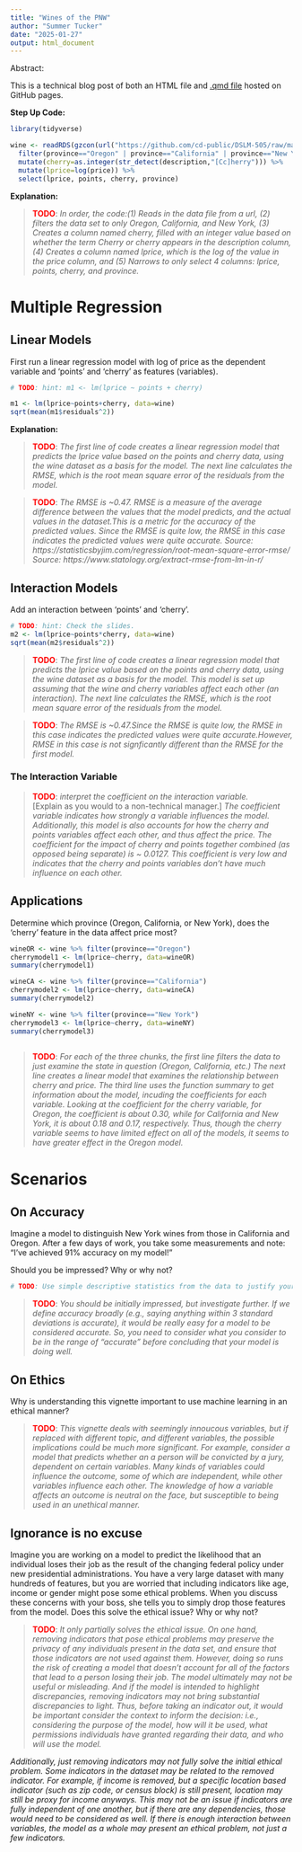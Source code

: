 ---
title: "Wines of the PNW"
author: "Summer Tucker"
date: "2025-01-27"
output: html_document
---

Abstract:

This is a technical blog post of both an HTML file and [.qmd file](wine_of_pnw1-19.qmd) hosted on GitHub pages.

**Step Up Code:**
```{r}
library(tidyverse)

wine <- readRDS(gzcon(url("https://github.com/cd-public/DSLM-505/raw/master/dat/wine.rds"))) %>%
  filter(province=="Oregon" | province=="California" | province=="New York") %>% 
  mutate(cherry=as.integer(str_detect(description,"[Cc]herry"))) %>% 
  mutate(lprice=log(price)) %>% 
  select(lprice, points, cherry, province)
```

**Explanation:**

> <span style="color:red;font-weight:bold">TODO</span>: *In order, the code:(1) Reads in the data file from a url, (2) filters the data set to only Oregon, California, and New York, (3) Creates a column named cherry, filled with an integer value based on whether the term Cherry or cherry appears in the description column, (4) Creates a column named lprice, which is the log of the value in the price column, and (5) Narrows to only select 4 columns: lprice, points, cherry, and province.*

# Multiple Regression

## Linear Models

First run a linear regression model with log of price as the dependent variable and 'points' and 'cherry' as features (variables).

```{r}
# TODO: hint: m1 <- lm(lprice ~ points + cherry)

m1 <- lm(lprice~points+cherry, data=wine)
sqrt(mean(m1$residuals^2))
```

**Explanation:**

> <span style="color:red;font-weight:bold">TODO</span>: *The first line of code creates a linear regression model that predicts the lprice value based on the points and cherry data, using the wine dataset as a basis for the model. The next line calculates the RMSE, which is the root mean square error of the residuals from the model.*

> <span style="color:red;font-weight:bold">TODO</span>: *The RMSE is ~0.47. RMSE is a measure of the average difference between the values that the model predicts, and the actual values in the dataset.This is a metric for the accuracy of the predicted values. Since the RMSE is quite low, the RMSE in this case indicates the predicted values were quite accurate.
Source: https://statisticsbyjim.com/regression/root-mean-square-error-rmse/
Source: https://www.statology.org/extract-rmse-from-lm-in-r/ *

## Interaction Models

Add an interaction between 'points' and 'cherry'. 

```{r}
# TODO: hint: Check the slides.
m2 <- lm(lprice~points*cherry, data=wine)
sqrt(mean(m2$residuals^2))
```

> <span style="color:red;font-weight:bold">TODO</span>: *The first line of code creates a linear regression model that predicts the lprice value based on the points and cherry data, using the wine dataset as a basis for the model. This model is set up assuming that the wine and cherry variables affect each other (an interaction). The next line calculates the RMSE, which is the root mean square error of the residuals from the model.*

> <span style="color:red;font-weight:bold">TODO</span>: *The RMSE is ~0.47.Since the RMSE is quite low, the RMSE in this case indicates the predicted values were quite accurate.However, RMSE in this case is not signficantly different than the RMSE for the first model.*

### The Interaction Variable

> <span style="color:red;font-weight:bold">TODO</span>: *interpret the coefficient on the interaction variable.* <br>[Explain as you would to a non-technical manager.] *The coefficient variable indicates how strongly a variable influences the model. Additionally, this model is also accounts for how the cherry and points variables affect each other, and thus affect the price. The coefficient for the impact of cherry and points together combined (as opposed being separate) is ~ 0.0127. This coefficient is very low and indicates that the cherry and points variables don't have much influence on each other.*

## Applications

Determine which province (Oregon, California, or New York), does the 'cherry' feature in the data affect price most?

```{r}
wineOR <- wine %>% filter(province=="Oregon")
cherrymodel1 <- lm(lprice~cherry, data=wineOR)
summary(cherrymodel1)

wineCA <- wine %>% filter(province=="California")
cherrymodel2 <- lm(lprice~cherry, data=wineCA)
summary(cherrymodel2)

wineNY <- wine %>% filter(province=="New York")
cherrymodel3 <- lm(lprice~cherry, data=wineNY)
summary(cherrymodel3)
  
```

> <span style="color:red;font-weight:bold">TODO</span>: *For each of the three chunks, the first line filters the data to just examine the state in question (Oregon, California, etc.) The next line creates a linear model that examines the relationship between cherry and price. The third line uses the function summary to get information about the model, incuding the coefficients for each variable. Looking at the coefficient for the cherry variable, for Oregon, the coefficient is about 0.30, while for California and New York, it is about 0.18 and 0.17, respectively. Thus, though the cherry variable seems to have limited effect on all of the models, it seems to have greater effect in the Oregon model.*

# Scenarios

## On Accuracy

Imagine a model to distinguish New York wines from those in California and Oregon. After a few days of work, you take some measurements and note: "I've achieved 91% accuracy on my model!" 

Should you be impressed? Why or why not?

```{r}
# TODO: Use simple descriptive statistics from the data to justify your answer.

```

> <span style="color:red;font-weight:bold">TODO</span>: *You should be initially impressed, but investigate further. If we define accuracy broadly (e.g., saying anything within 3 standard deviations is accurate), it would be really easy for a model to be considered accurate. So, you need to consider what you consider to be in the range of "accurate" before concluding that your model is doing well.*

## On Ethics

Why is understanding this vignette important to use machine learning in an ethical manner?

> <span style="color:red;font-weight:bold">TODO</span>: *This vignette deals with seemingly innoucous variables, but if replaced with different topic, and different variables, the possible implications could be much more significant. For example, consider a model that predicts whether an a person will be convicted by a jury, dependent on certain variables. Many kinds of variables could influence the outcome, some of which are independent, while other variables influence each other. The knowledge of how a variable affects an outcome is neutral on the face, but susceptible to being used in an unethical manner.*

## Ignorance is no excuse
Imagine you are working on a model to predict the likelihood that an individual loses their job as the result of the changing federal policy under new presidential administrations. You have a very large dataset with many hundreds of features, but you are worried that including indicators like age, income or gender might pose some ethical problems. When you discuss these concerns with your boss, she tells you to simply drop those features from the model. Does this solve the ethical issue? Why or why not?

> <span style="color:red;font-weight:bold">TODO</span>: *It only partially solves the ethical issue. On one hand, removing indicators that pose ethical problems may preserve the privacy of any individuals present in the data set, and ensure that those indicators are not used against them. However, doing so runs the risk of creating a model that doesn't account for all of the factors that lead to a person losing their job. The model ultimately may not be useful or misleading. And if the model is intended to highlight discrepancies, removing indicators may not bring substantial discrepancies to light. Thus, before taking an indicator out, it would be important consider the context to inform the decision: i.e., considering the purpose of the model, how will it be used, what permissions individuals have granted regarding their data, and who will use the model.*

*Additionally, just removing indicators may not fully solve the initial ethical problem. Some indicators in the dataset may be related to the removed indicator. For example, if income is removed, but a specific location based indicator (such as zip code, or census block) is still present, location may still be proxy for income anyways. This may not be an issue if indicators are fully independent of one another, but if there are any dependencies, those would need to be considered as well. If there is enough interaction between variables, the model as a whole may present an ethical problem, not just a few indicators. *
